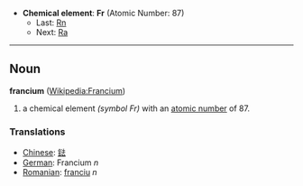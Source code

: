 *'''Chemical element''': '''Fr''' (Atomic Number: 87)
**Last: [[Radon|Rn]]
**Next: [[Radium|Ra]]
----
== Noun ==
'''francium''' ([[en:Francium|Wikipedia:Francium]])

# a chemical element ''(symbol Fr)'' with an [[atomic number]] of 87.

===Translations===
*[[Chinese]]: [[鍅]]
*[[German]]: Francium ''n''
*[[Romanian]]: [[franciu]] ''n''